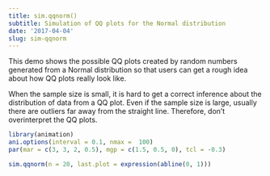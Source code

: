 ```yaml
---
title: sim.qqnorm()
subtitle: Simulation of QQ plots for the Normal distribution
date: '2017-04-04'
slug: sim-qqnorm
---
```


This demo shows the possible QQ plots created by random numbers generated
from a Normal distribution so that users can get a rough idea about how QQ
plots really look like.

When the sample size is small, it is hard to get a correct inference about
the distribution of data from a QQ plot. Even if the sample size is large,
usually there are outliers far away from the straight line. Therefore, don't
overinterpret the QQ plots.
 
```r
library(animation)
ani.options(interval = 0.1, nmax =  100)
par(mar = c(3, 3, 2, 0.5), mgp = c(1.5, 0.5, 0), tcl = -0.3)

sim.qqnorm(n = 20, last.plot = expression(abline(0, 1)))
```

